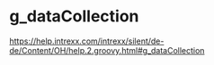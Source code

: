 # g_dataCollection

https://help.intrexx.com/intrexx/silent/de-de/Content/OH/help.2.groovy.html#g_dataCollection